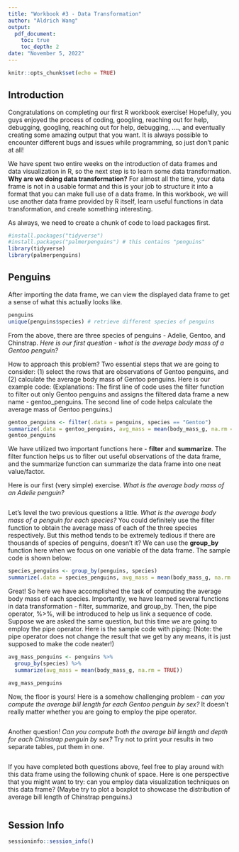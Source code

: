 ```yaml
---
title: "Workbook #3 - Data Transformation"
author: "Aldrich Wang"
output: 
  pdf_document:
    toc: true
    toc_depth: 2
date: "November 5, 2022"
---
```


```r
knitr::opts_chunk$set(echo = TRUE)
```


## Introduction

Congratulations on completing our first R workbook exercise! Hopefully, you guys enjoyed the process of coding, googling, reaching out for help, debugging, googling, reaching out for help, debugging, ...., and eventually creating some amazing output that you want. It is always possible to encounter different bugs and issues while programming, so just don't panic at all!

We have spent two entire weeks on the introduction of data frames and data visualization in R, so the next step is to learn some data transformation. **Why are we doing data transformation?** For almost all the time, your data frame is not in a usable format and this is your job to structure it into a format that you can make full use of a data frame. In this workbook, we will use another data frame provided by R itself, learn useful functions in data transformation, and create something interesting.

As always, we need to create a chunk of code to load packages first.
```r
#install.packages("tidyverse")
#install.packages("palmerpenguins") # this contains "penguins"
library(tidyverse)
library(palmerpenguins)
```


## Penguins

After importing the data frame, we can view the displayed data frame to get a sense of what this actually looks like.
```r
penguins
unique(penguins$species) # retrieve different species of penguins
```

From the above, there are three species of penguins - Adelie, Gentoo, and Chinstrap. *Here is our first question - what is the average body mass of a Gentoo penguin?*

How to approach this problem? Two essential steps that we are going to consider: (1) select the rows that are observations of Gentoo penguins, and (2) calculate the average body mass of Gentoo penguins. Here is our example code: 
(Explanations: The first line of code uses the filter function to filter out only Gentoo penguins and assigns the filtered data frame a new name - gentoo_penguins. The second line of code helps calculate the average mass of Gentoo penguins.)
```r
gentoo_penguins <- filter(.data = penguins, species == "Gentoo")
summarize(.data = gentoo_penguins, avg_mass = mean(body_mass_g, na.rm = TRUE))
gentoo_penguins
```

We have utilized two important functions here - **filter** and **summarize**. The filter function helps us to filter out useful observations of the data frame, and the summarize function can summarize the data frame into one neat value/factor.

Here is our first (very simple) exercise. *What is the average body mass of an Adelie penguin?*
```r

```

Let's level the two previous questions a little. *What is the average body mass of a penguin for each species?* You could definitely use the filter function to obtain the average mass of each of the three species respectively. But this method tends to be extremely tedious if there are thousands of species of penguins, doesn't it? We can use the **group_by** function here when we focus on one variable of the data frame. The sample code is shown below:
```r
species_penguins <- group_by(penguins, species)
summarize(.data = species_penguins, avg_mass = mean(body_mass_g, na.rm = TRUE)) # argument "na.rm = TRUE" is important
```

Great! So here we have accomplished the task of computing the average body mass of each species. Importantly, we have learned several functions in data transformation - filter, summarize, and group_by. Then, the pipe operator, %>%, will be introduced to help us link a sequence of code. Suppose we are asked the same question, but this time we are going to employ the pipe operator. Here is the sample code with piping: 
(Note: the pipe operator does not change the result that we get by any means, it is just supposed to make the code neater!) 
```r
avg_mass_penguins <- penguins %>% 
  group_by(species) %>% 
  summarize(avg_mass = mean(body_mass_g, na.rm = TRUE))

avg_mass_penguins
```

Now, the floor is yours! Here is a somehow challenging problem - *can you compute the average bill length for each Gentoo penguin by sex?* It doesn't really matter whether you are going to employ the pipe operator.
```r

```

Another question! *Can you compute both the average bill length and depth for each Chinstrap penguin by sex?* Try not to print your results in two separate tables, put them in one.
```r

```

If you have completed both questions above, feel free to play around with this data frame using the following chunk of space. Here is one perspective that you might want to try: can you employ data visualization techniques on this data frame? (Maybe try to plot a boxplot to showcase the distribution of average bill length of Chinstrap penguins.)
```r

```

## Session Info
```r
sessioninfo::session_info()
```